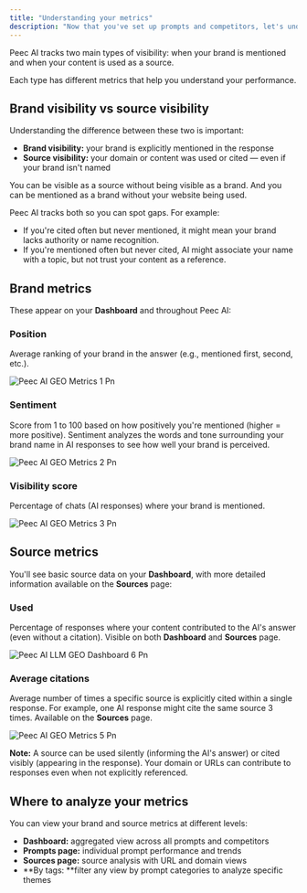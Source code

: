 ```yaml
---
title: "Understanding your metrics"
description: "Now that you've set up prompts and competitors, let's understand what the data means."
---
```


Peec AI tracks two main types of visibility: when your brand is mentioned and when your content is used as a source.

Each type has different metrics that help you understand your performance.

## Brand visibility vs source visibility

Understanding the difference between these two is important:

- **Brand visibility:** your brand is explicitly mentioned in the response
- **Source visibility:** your domain or content was used or cited — even if your brand isn't named

You can be visible as a source without being visible as a brand. And you can be mentioned as a brand without your website being used.

Peec AI tracks both so you can spot gaps. For example:

- If you're cited often but never mentioned, it might mean your brand lacks authority or name recognition.
- If you're mentioned often but never cited, AI might associate your name with a topic, but not trust your content as a reference.

## Brand metrics

These appear on your **Dashboard** and throughout Peec AI:

### Position

Average ranking of your brand in the answer (e.g., mentioned first, second, etc.).

![Peec AI GEO Metrics 1 Pn](/images/Peec-AI-GEO-metrics-1.png)

### Sentiment

Score from 1 to 100 based on how positively you're mentioned (higher = more positive). Sentiment analyzes the words and tone surrounding your brand name in AI responses to see how well your brand is perceived.

![Peec AI GEO Metrics 2 Pn](/images/Peec-AI-GEO-metrics-2.png)

### Visibility score

Percentage of chats (AI responses) where your brand is mentioned.

![Peec AI GEO Metrics 3 Pn](/images/Peec-AI-GEO-metrics-3.png)

## Source metrics

You'll see basic source data on your **Dashboard**, with more detailed information available on the **Sources** page:

### Used

Percentage of responses where your content contributed to the AI's answer (even without a citation). Visible on both **Dashboard** and **Sources** page.

![Peec AI LLM GEO Dashboard 6 Pn](/images/Peec-AI-LLM-GEO-dashboard-6.png)

### Average citations

Average number of times a specific source is explicitly cited within a single response. For example, one AI response might cite the same source 3 times. Available on the **Sources** page.

![Peec AI GEO Metrics 5 Pn](/images/Peec-AI-GEO-metrics-5.png)

**Note:** A source can be used silently (informing the AI's answer) or cited visibly (appearing in the response). Your domain or URLs can contribute to responses even when not explicitly referenced.

<Card title="Learn more: Understanding your sources" icon="book-blank" iconType="light">
  
</Card>

## Where to analyze your metrics

You can view your brand and source metrics at different levels:

- **Dashboard:** aggregated view across all prompts and competitors
- **Prompts page:** individual prompt performance and trends
- **Sources page:** source analysis with URL and domain views
- **By tags: **filter any view by prompt categories to analyze specific themes